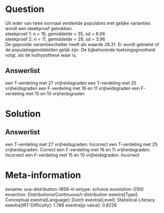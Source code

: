 Question
========

Uit ieder van twee normaal verdeelde populaties met gelijke varianties
wordt een steekproef getrokken.\
steekproef 1: n = 16, gemiddelde = 35, sd = 6.06\
steekproef 2: n = 11, gemiddelde = 29, sd = 3.96\
De gepoolde variantieschatter heeft als waarde 28.31. Er wordt getoetst
of de populatiegemiddelden gelijk zijn. De bijbehorende
toetsingsgrootheid volgt, als de nulhypothese waar is,

Answerlist
----------

een T-verdeling met 27 vrijheidsgraden
een T-verdeling met 25 vrijheidsgraden
een F-verdeling met 16 en 11 vrijheidsgraden
een F-verdeling met 15 en 10 vrijheidsgraden

Solution
========

Answerlist
----------

een T-verdeling met 27 vrijheidsgraden: Incorrect
een T-verdeling met 25 vrijheidsgraden: Correct
een F-verdeling met 16 en 11 vrijheidsgraden: Incorrect
een F-verdeling met 15 en 10 vrijheidsgraden: Incorrect

Meta-information
================
exname: uva-distribution-1856-nl
extype: schoice
exsolution: 0100
exsection: Distributions/Continuous/t-distribution
exextra[Type]: Conceptual
exextra[Language]: Dutch
exextra[Level]: Statistical Literacy
exextra[IRT-Difficulty]: 1.786
exextra[p-value]: 0.8226
